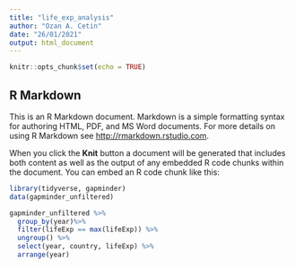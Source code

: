 ```yaml
---
title: "life_exp_analysis"
author: "Ozan A. Cetin"
date: "26/01/2021"
output: html_document
---
```


```r
knitr::opts_chunk$set(echo = TRUE)
```

## R Markdown

This is an R Markdown document. Markdown is a simple formatting syntax for authoring HTML, PDF, and MS Word documents. For more details on using R Markdown see <http://rmarkdown.rstudio.com>.

When you click the **Knit** button a document will be generated that includes both content as well as the output of any embedded R code chunks within the document. You can embed an R code chunk like this:

```r
library(tidyverse, gapminder)
data(gapminder_unfiltered)
```

```r
gapminder_unfiltered %>% 
  group_by(year)%>% 
  filter(lifeExp == max(lifeExp)) %>%
  ungroup() %>%
  select(year, country, lifeExp) %>%
  arrange(year)
```

